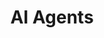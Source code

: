 ---
title: 'AI Agents'
description: 'Turn created AI models into autonomous AI agents'
icon: 'robot-astromech'
---